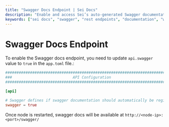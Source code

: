 ```yaml
---
title: "Swagger Docs Endpoint | Sei Docs"
description: "Enable and access Sei’s auto-generated Swagger documentation to explore available REST endpoints."
keywords: ["sei docs", "swagger", "rest endpoints", "documentation", "web3 docs"]
---
```


# Swagger Docs Endpoint

To enable the Swagger docs endpoint, you need to update `api.swagger` value to `true` in the `app.toml` file.:

```toml
###############################################################################
###                           API Configuration                             ###
###############################################################################

[api]

# Swagger defines if swagger documentation should automatically be registered.
swagger = true
```

Once node is restarted, swagger docs will be available at `http://<node-ip>:<port>/swagger/`

